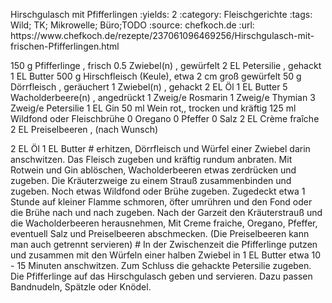 Hirschgulasch mit Pfifferlingen
:yields: 2
:category: Fleischgerichte
:tags: Wild; TK; Mikrowelle; Büro;TODO
:source: chefkoch.de
:url: https://www.chefkoch.de/rezepte/237061096469256/Hirschgulasch-mit-frischen-Pfifferlingen.html

150 g Pfifferlinge , frisch
0.5 Zwiebel(n) , gewürfelt
2 EL Petersilie , gehackt
1 EL Butter
500 g Hirschfleisch (Keule), etwa 2 cm groß gewürfelt
50 g Dörrfleisch , geräuchert
1 Zwiebel(n) , gehackt
2 EL Öl
1 EL Butter
5 Wacholderbeere(n) , angedrückt
1 Zweig/e Rosmarin
1 Zweig/e Thymian
3 Zweig/e Petersilie
1 EL Gin
50 ml Wein rot,, trocken und kräftig
125 ml Wildfond oder Fleischbrühe
0 Oregano
0 Pfeffer
0 Salz
2 EL Crème fraîche
2 EL Preiselbeeren , (nach Wunsch)

2 EL Öl
1 EL Butter
# erhitzen, Dörrfleisch und Würfel einer Zwiebel darin anschwitzen. Das Fleisch zugeben und kräftig rundum anbraten. Mit Rotwein und Gin ablöschen, Wacholderbeeren etwas zerdrücken und zugeben. Die Kräuterzweige zu einem Strauß zusammenbinden und zugeben. Noch etwas Wildfond oder Brühe zugeben. Zugedeckt etwa 1 Stunde auf kleiner Flamme schmoren, öfter umrühren und den Fond oder die Brühe nach und nach zugeben.
  Nach der Garzeit den Kräuterstrauß und die Wacholderbeeren herausnehmen, Mit Creme fraiche, Oregano, Pfeffer, eventuell Salz und Preiselbeeren abschmecken. (Die Preiselbeeren kann man auch getrennt servieren)
# In der Zwischenzeit die Pfifferlinge putzen und zusammen mit den Würfeln einer halben Zwiebel in 1 EL Butter etwa 10 - 15 Minuten anschwitzen. Zum Schluss die gehackte Petersilie zugeben.
  Die Pfifferlinge auf das Hirschgulasch geben und servieren.
  Dazu passen Bandnudeln, Spätzle oder Knödel.

